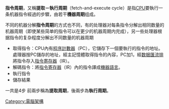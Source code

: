 {{Unreferenced|time=2018-04-20T08:37:05+00:00}}
{{Expand|time=2018-04-20T08:37:05+00:00}}
'''指令周期'''，又稱'''提取－執行周期'''（fetch-and-execute cycle）是指[[CPU|CPU]]要執行一条机器指令經過的步驟，由若干'''機器周期'''组成。

不同的机器分解'''指令周期'''的方式也不同，有的处理器对每条指令分解出相同数量的机器周期（即使某些简单的指令可以在更少的机器周期内完成），另一些处理器根据指令的复杂程度分解出不同数量的机器周期

* 取得指令：CPU內有[[程序計數器|程序計數器]]（PC），它儲存下一個要執行的指令的地址。處理器按PC儲存的地址，經主記憶體取得指令的內容，PC加1，經[[数据匯流排|数据匯流排]]將指令存入[[指令寄存器|指令寄存器]]（IR）。
* 解碼指令：將[[指令寄存器|指令寄存器]]（IR）內的指令譯成[[機器語言|機器語言]]。
* 執行指令
* 儲存結果
一共是4步
前兩步稱為'''提取周期'''，後兩步為'''執行周期'''。

{{CPU技术|state=collapsed}}
{{compu-stub}}

[[Category:電腦架構|Category:電腦架構]]